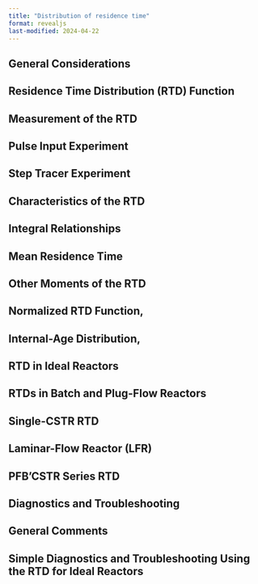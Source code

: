 ```yaml
---
title: "Distribution of residence time"
format: revealjs
last-modified: 2024-04-22
---
```



## General Considerations

## Residence Time Distribution (RTD) Function

## Measurement of the RTD

## Pulse Input Experiment

## Step Tracer Experiment

## Characteristics of the RTD

## Integral Relationships

## Mean Residence Time

## Other Moments of the RTD

## Normalized RTD Function,

## Internal-Age Distribution,

## RTD in Ideal Reactors

## RTDs in Batch and Plug-Flow Reactors

## Single-CSTR RTD

## Laminar-Flow Reactor (LFR)

## PFB'CSTR Series RTD

## Diagnostics and Troubleshooting

## General Comments

## Simple Diagnostics and Troubleshooting Using the RTD for Ideal Reactors
